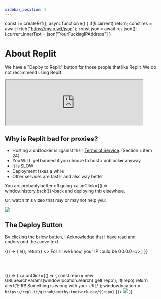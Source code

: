 ```yaml
---
sidebar_position: 2
---
```


const i = createRef();
async function e() {
  if(!i.current) return;
  const res = await fetch("https://myip.wtf/json");
  const json = await res.json();
  i.current.innerText = json["YourFuckingIPAddress"]
}

# About Replit

We have a "Deploy to Replit" button for those people that like Replit. We do not recommend using Replit.

<iframe src="https://hub.alienhub.xyz/show?utm_medium=amethystnetwork" scrolling="no" width="450" height="150"></iframe>

## Why is Replit bad for proxies?

- Hosting a unblocker is against their [Terms of Service](https://replit.com/site/terms). (Section 4 item 24)
- You WILL get banned if you choose to host a unblocker anyway
- It is SLOW
- Deployment takes a while
- Other services are faster and also way better

You are probably better off going <a onClick={() => window.history.back()}>back</a> and deploying this elsewhere.

Or, watch this video that may or may not help you:

<a href="https://www.youtube-nocookie.com/embed/H8ZH_mkfPUY?mute=1&autoplay=1">
  <img src="https://img.shields.io/badge/RICKROLL-A6A9AA?style=for-the-badge&logoColor=white"></img>
</a>

## The Deploy Button

By clicking the below button, I Acknowledge that I have read and understood the above text.

<BrowserOnly>{() => {
  e();
  return (
    <>
      <span>For all we know, your IP could be </span><span title="it's public" ref={i}>0.0.0.0</span>
    </>
  )
}}</BrowserOnly>

<br />
<br />

<BrowserOnly>{() => (
  <a onClick={() => {
    const repo = new URLSearchParams(window.location.search).get('repo');
    if(!repo) return alert('ERR! Something is wrong with your URL!');
    window.location = `https://repl.it/github/amethystnetwork-dev/${repo}`
  }}>
    <img src="https://amethystnetwork-dev.github.io/assets/replit.svg" />
  </a>
)}</BrowserOnly>